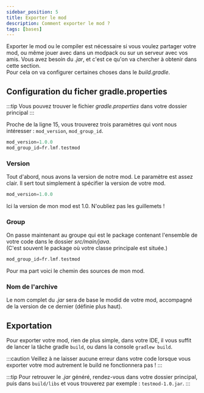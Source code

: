 ```yaml
---
sidebar_position: 5
title: Exporter le mod
description: Comment exporter le mod ?
tags: [bases]
---
```


Exporter le mod ou le compiler est nécessaire si vous voulez partager votre mod,
ou même jouer avec dans un modpack ou sur un serveur avec vos amis. Vous avez besoin
du *.jar*, et c'est ce qu'on va chercher à obtenir dans cette section.  
Pour cela on va configurer certaines choses dans le *build.gradle*.

## Configuration du ficher gradle.properties

:::tip
Vous pouvez trouver le fichier *gradle.properties* dans votre dossier principal
:::

Proche de la ligne 15, vous trouverez trois paramètres qui vont nous intéresser : 
`mod_version`, `mod_group_id`.

```gradle
mod_version=1.0.0
mod_group_id=fr.lmf.testmod
```

### Version

Tout d'abord, nous avons la version de notre mod. Le paramètre est assez clair.
Il sert tout simplement à spécifier la version de votre mod.

```gradle
mod_version=1.0.0
```

Ici la version de mon mod est 1.0. N'oubliez pas les guillemets !

### Group

On passe maintenant au groupe qui est le package contenant l'ensemble
de votre code dans le dossier *src/main/java*.  
(C'est souvent le package où votre classe principale est située.)

```gradle
mod_group_id=fr.lmf.testmod
```

Pour ma part voici le chemin des sources de mon mod.

### Nom de l'archive

Le nom complet du *.jar* sera de base le modid de votre mod, accompagné de la version de ce dernier (définie plus haut).

## Exportation

Pour exporter votre mod, rien de plus simple, dans votre IDE, il vous suffit de lancer
la tâche gradle `build`, ou dans la console `gradlew build`.

:::caution
Veillez à ne laisser aucune erreur dans votre code lorsque vous exporter votre mod
autrement le build ne fonctionnera pas !
:::

:::tip
Pour retrouver le *.jar* généré, rendez-vous dans votre dossier principal, puis dans
`build/libs` et vous trouverez par exemple : `testmod-1.0.jar`.
:::